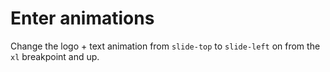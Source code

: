 # Enter animations

Change the logo + text animation from `slide-top` to `slide-left` on from the `xl` breakpoint and up.
